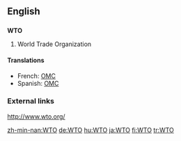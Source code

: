 {{wikipedia|WTO}}
==English==
==={{initialism}}===
'''WTO'''

#World Trade Organization

====Translations====
*French: [[OMC]] {{f}}
*Spanish: [[OMC]]

===External links===
http://www.wto.org/

[[zh-min-nan:WTO]]
[[de:WTO]]
[[hu:WTO]]
[[ja:WTO]]
[[fi:WTO]]
[[tr:WTO]]